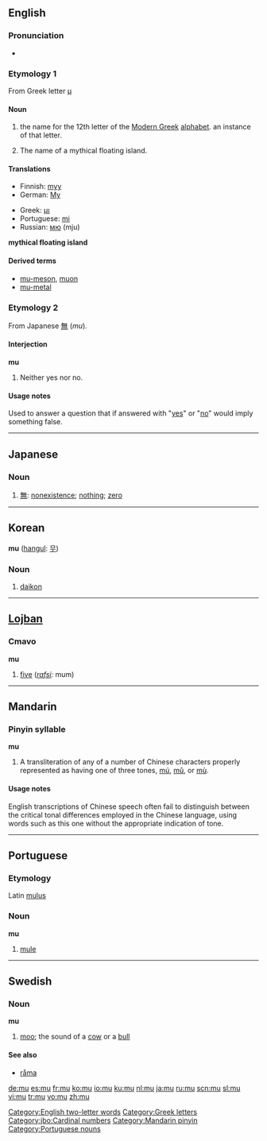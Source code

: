 {{see|.mu|mú|mǔ|mù|mû|mü}}
{{letter_disp2|lambda|[[image:Greek_uc_mu.png|50px]][[image:Greek_lc_mu.png|30px]] |nu|μι|Μ|μ}}
==English==

===Pronunciation===
*{{audio|en-us-mu.ogg|Audio (US)}}

===Etymology 1===
From Greek letter [[μ]]

====Noun====
{{en-noun|mu's|-}}

# {{uncountable}} the name for the 12th letter of the [[Modern Greek]] [[alphabet]].  {{countable}} an instance of that letter.
# {{uncountable}} The name of a mythical floating island.

====Translations====
{{rfc-level|Translations at L3+ (AutoFormat would have corrected level of Translations)}}
{{trans-top|Greek letter}}
*Finnish: [[myy#Finnish|myy]]
*German: [[My]]
{{trans-mid}}
*Greek: [[μι]] {{n}}
*Portuguese: [[mi]] {{m}}
*Russian: [[мю]] (mju)
{{trans-bottom}}

'''mythical floating island'''

====Derived terms====
*[[mu-meson]], [[muon]]
*[[mu-metal]]

===Etymology 2===
From Japanese [[無#Japanese|無]] (''mu'').

====Interjection====
'''mu'''

# {{context|hacker}} Neither yes nor no.

====Usage notes====
Used to answer a question that if answered with "[[yes]]" or "[[no]]" would imply something false.

[[Category:English two-letter words]]
[[Category:Greek letters]]

----

==Japanese==

===Noun===
{{ja-noun|r|hira=む}}

# [[無]]: [[nonexistence]]; [[nothing]]; [[zero]]

----

==Korean==
'''mu''' ([[hangul]]: [[무]])

===Noun===
{{infl|ko|noun}}{{ko-attention|may need inflection template}}

# [[daikon]]

----

==[[Lojban]]==

===Cmavo===
'''mu'''

# [[five]] (''[[rafsi]]:'' mum)

[[Category:jbo:Cardinal numbers]]

----

==Mandarin==

===Pinyin syllable===
'''mu'''

# A transliteration of any of a number of Chinese characters properly represented as having one of three tones, [[mú]], [[mǔ]], or [[mù]].

====Usage notes====
English transcriptions of Chinese speech often fail to distinguish between the critical tonal differences employed in the Chinese language, using words such as this one without the appropriate indication of tone.

[[Category:Mandarin pinyin]]

----

==Portuguese==

===Etymology===
Latin [[mulus]]

===Noun===
'''mu'''

# [[mule]]

[[Category:Portuguese nouns]]

----

==Swedish==

===Noun===
'''mu''' {{n}}

# [[moo]]; the sound of a [[cow]] or a [[bull]]

====See also====
*[[råma]]

[[de:mu]]
[[es:mu]]
[[fr:mu]]
[[ko:mu]]
[[io:mu]]
[[ku:mu]]
[[nl:mu]]
[[ja:mu]]
[[ru:mu]]
[[scn:mu]]
[[sl:mu]]
[[vi:mu]]
[[tr:mu]]
[[vo:mu]]
[[zh:mu]]